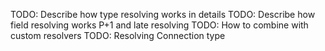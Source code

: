 TODO: Describe how type resolving works in details
TODO: Describe how field resolving works P+1 and late resolving
TODO: How to combine with custom resolvers
TODO: Resolving Connection type
